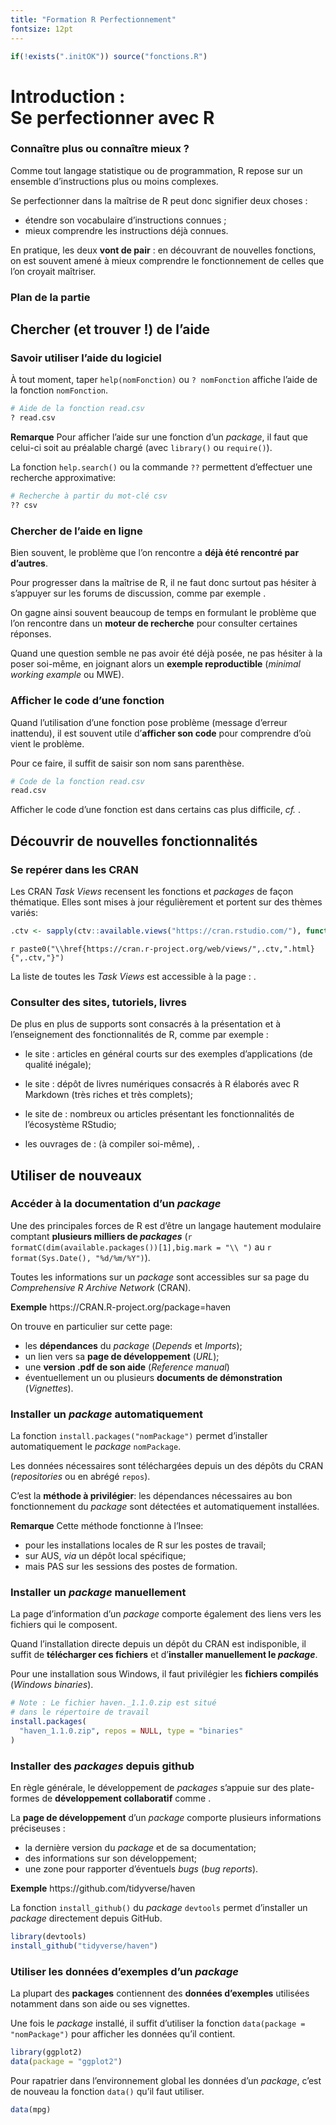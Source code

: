 ```yaml
---
title: "Formation R Perfectionnement"
fontsize: 12pt
---
```


```r
if(!exists(".initOK")) source("fonctions.R")
```

# Introduction : Se\ perfectionner\ avec\ R

\subsection*{Introduction : Se\ perfectionner\ avec\ R}

### Connaître plus ou connaître mieux ? 

Comme tout langage statistique ou de programmation, R repose sur un ensemble d'instructions plus ou moins complexes. 

\pause \bigskip
Se perfectionner dans la maîtrise de R peut donc signifier deux choses : 

- étendre son \og vocabulaire \fg{} d'instructions connues ;
- mieux comprendre les instructions déjà connues.

\pause \bigskip
En pratique, les deux **vont de pair** : en découvrant de nouvelles fonctions, on est souvent amené à mieux comprendre le fonctionnement de celles que l'on croyait maîtriser. 

### Plan de la partie

\Large 
<!-- \setlength{\parskip}{0pt plus 1fil} -->
\tableofcontents[currentsection, sectionstyle = hide, subsectionstyle = show/show/hide]


## Chercher (et trouver !) de l'aide

### Savoir utiliser l'aide du logiciel

À tout moment, taper `help(nomFonction)` ou `? nomFonction` affiche l'aide de la fonction `nomFonction`.

```r
# Aide de la fonction read.csv
? read.csv
```

\pause 

**Remarque** Pour afficher l'aide sur une fonction d'un *package*, il faut que celui-ci soit au préalable chargé (avec `library()` ou `require()`).

\pause La fonction `help.search()` ou la commande `??` permettent d'effectuer une recherche approximative:

```r
# Recherche à partir du mot-clé csv
?? csv
```

### Chercher de l'aide en ligne

Bien souvent, le problème que l'on rencontre a **déjà été rencontré par d'autres**. 

\bigskip
Pour progresser dans la maîtrise de R, il ne faut donc surtout pas hésiter à s'appuyer sur les forums de discussion, comme par exemple [\underline{stackoverflow}](http://stackoverflow.com/questions/tagged/r).

\pause \bigskip
On gagne ainsi souvent beaucoup de temps en formulant le problème que l'on rencontre dans un **moteur de recherche** pour consulter certaines réponses.

\bigskip 
Quand une question semble ne pas avoir été déjà posée, ne pas hésiter à la poser soi-même, en joignant alors un **exemple reproductible** (*minimal working example* ou MWE).

### Afficher le code d'une fonction

Quand l'utilisation d'une fonction pose problème (message d'erreur inattendu), il est souvent utile d'**afficher son code** pour comprendre d'où vient le problème.

\pause Pour ce faire, il suffit de saisir son nom sans parenthèse.

\footnotesize
```r
# Code de la fonction read.csv
read.csv
```

\pause \normalsize
Afficher le code d'une fonction est dans certains cas plus difficile, *cf.* [\underline{stackoverflow}](http://stackoverflow.com/questions/19226816/how-can-i-view-the-source-code-for-a-function).

## Découvrir de nouvelles fonctionnalités

### Se repérer dans les CRAN \protect\textit{Task Views}

Les CRAN *Task Views* recensent les fonctions et *packages* de façon thématique. Elles sont mises à jour régulièrement et portent sur des thèmes variés:  

\pause
```r
.ctv <- sapply(ctv::available.views("https://cran.rstudio.com/"), function(x) x[[1]])
```
\footnotesize `r paste0("\\href{https://cran.r-project.org/web/views/",.ctv,".html}{",.ctv,"}")`

\pause \bigskip \normalsize
La liste de toutes les *Task Views* est accessible à la page : [\underline{https://cran.r-project.org/web/views}](https://cran.r-project.org/web/views).

### Consulter des sites, tutoriels, livres

De plus en plus de supports sont consacrés à la présentation et à l'enseignement des fonctionnalités de R, comme par exemple : 

- \pause le site [\underline{R-bloggers}](https://www.r-bloggers.com): articles en général courts sur des exemples d'applications (de qualité inégale);

- \pause le site [\underline{bookdown.org}](https://bookdown.org): dépôt de livres numériques consacrés à R élaborés avec R Markdown (très riches et très complets);

- \pause le site de [\underline{RStudio}](https://www.rstudio.com): nombreux [\underline{aides-mémoires}](https://www.rstudio.com/resources/cheatsheets/) ou articles présentant les fonctionnalités de l'écosystème RStudio;

- \pause les ouvrages de [\underline{Hadley Wickham}](http://hadley.nz): [\underline{ggplot2: elegant graphics for data analysis}](https://github.com/hadley/ggplot2-book) (à compiler soi-même), [\underline{Advanced R}](http:/:adv-r.had.co.nz).

## Utiliser de nouveaux \protect\textit{packages}

### Accéder à la documentation d'un *package*

Une des principales forces de R est d'être un langage hautement modulaire comptant **plusieurs milliers de *packages*** (`r formatC(dim(available.packages())[1],big.mark = "\\ ")` au `r format(Sys.Date(), "%d/%m/%Y")`).

\pause Toutes les informations sur un *package* sont accessibles sur sa page du *Comprehensive R Archive Network* (CRAN). 

**Exemple** https://CRAN.R-project.org/package=haven

\pause \bigskip On trouve en particulier sur cette page:

- les **dépendances** du *package* (*Depends* et *Imports*);
- un lien vers sa **page de développement** (*URL*);
- une **version .pdf de son aide** (*Reference manual*)
- éventuellement un ou plusieurs **documents de démonstration** (*Vignettes*).

### Installer un *package* automatiquement

La fonction `install.packages("nomPackage")` permet d'installer automatiquement le *package* `nomPackage`. 

Les données nécessaires sont téléchargées depuis un des dépôts du CRAN (*repositories* ou en abrégé `repos`).

C'est la **méthode à privilégier**:  les dépendances nécessaires au bon fonctionnement du *package* sont détectées et automatiquement installées.

\pause 

**Remarque** Cette méthode fonctionne à l'Insee:

- pour les installations locales de R sur les postes de travail;
- sur AUS, *via* un dépôt local spécifique;
- mais PAS sur les sessions des postes de formation.

### Installer un *package* manuellement

La page d'information d'un *package* comporte également des liens vers les fichiers qui le composent. 

Quand l'installation directe depuis un dépôt du CRAN est indisponible, il suffit de **télécharger ces fichiers** et d'**installer manuellement le *package***.

Pour une installation sous Windows, il faut privilégier les **fichiers compilés** (*Windows binaries*). 

\pause \small

```r
# Note : Le fichier haven._1.1.0.zip est situé 
# dans le répertoire de travail
install.packages(
  "haven_1.1.0.zip", repos = NULL, type = "binaries"
)
```

### Installer des *packages* depuis github

En règle générale, le développement de *packages* s'appuie sur des plate-formes de **développement collaboratif** comme [\underline{Github}](https://github.com).

\pause La **page de développement** d'un *package* comporte plusieurs informations préciseuses : 

- la dernière version du *package* et de sa documentation;
- des informations sur son développement; 
- une zone pour rapporter d'éventuels *bugs* (*bug reports*).

**Exemple** https://github.com/tidyverse/haven 

\pause La fonction `install_github()` du *package* `devtools` permet d'installer un *package* directement depuis GitHub.

```r
library(devtools)
install_github("tidyverse/haven")
```


### Utiliser les données d'exemples d'un *package*

La plupart des **packages** contiennent des **données d'exemples** utilisées notamment dans son aide ou ses vignettes.

Une fois le *package* installé, il suffit d'utiliser la fonction `data(package = "nomPackage")` pour afficher les données qu'il contient.

```r
library(ggplot2)
data(package = "ggplot2")
```

\pause Pour \og rapatrier \fg{} dans l'environnement global les données d'un *package*, c'est de nouveau la fonction `data()` qu'il faut utiliser. 

```r
data(mpg)
```
